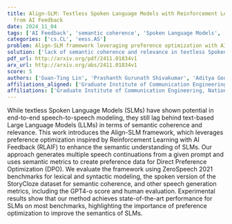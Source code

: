 ```yaml
---
title: Align-SLM: Textless Spoken Language Models with Reinforcement Learning
  from AI Feedback
date: 2024_11_04
tags: ['AI Feedback', 'semantic coherence', 'Spoken Language Models', 'preference optimization', 'Reinforcement Learning', 'Direct Preference Optimization', 'speech generation metrics']
categories: ['cs.CL', 'eess.AS']
problem: Align-SLM framework leveraging preference optimization with AI Feedback
solution: ['lack of semantic coherence and relevance in textless Spoken Language Models']
pdf_url: http://arxiv.org/pdf/2411.01834v1
arx_url: http://arxiv.org/abs/2411.01834v1
score: 5
authors: ['Guan-Ting Lin', 'Prashanth Gurunath Shivakumar', 'Aditya Gourav', 'Yile Gu', 'Ankur Gandhe', 'Hung-yi Lee', 'Ivan Bulyko']
affiliations_aligned: ['Graduate Institute of Communication Engineering, National Taiwan University, Taiwan', 'Amazon AGI, USA', 'Amazon AGI, USA', 'Amazon AGI, USA', 'Amazon AGI, USA', 'Graduate Institute of Communication Engineering, National Taiwan University, Taiwan', 'Amazon AGI, USA']
affiliations: ['Graduate Institute of Communication Engineering, National Taiwan University, Taiwan', 'Amazon AGI, USA']
---
```



While textless Spoken Language Models (SLMs) have shown potential in
end-to-end speech-to-speech modeling, they still lag behind text-based Large
Language Models (LLMs) in terms of semantic coherence and relevance. This work
introduces the Align-SLM framework, which leverages preference optimization
inspired by Reinforcement Learning with AI Feedback (RLAIF) to enhance the
semantic understanding of SLMs. Our approach generates multiple speech
continuations from a given prompt and uses semantic metrics to create
preference data for Direct Preference Optimization (DPO). We evaluate the
framework using ZeroSpeech 2021 benchmarks for lexical and syntactic modeling,
the spoken version of the StoryCloze dataset for semantic coherence, and other
speech generation metrics, including the GPT4-o score and human evaluation.
Experimental results show that our method achieves state-of-the-art performance
for SLMs on most benchmarks, highlighting the importance of preference
optimization to improve the semantics of SLMs.
